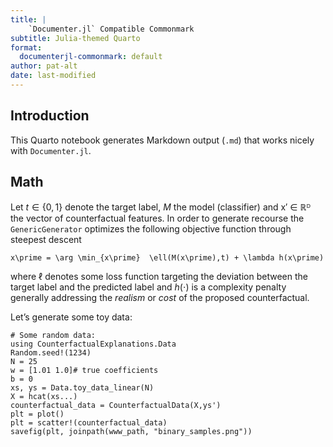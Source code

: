 ```yaml
---
title: |
    `Documenter.jl` Compatible Commonmark
subtitle: Julia-themed Quarto
format:
  documenterjl-commonmark: default
author: pat-alt
date: last-modified
---
```


## Introduction

This Quarto notebook generates Markdown output (`.md`) that works nicely with `Documenter.jl`. 

## Math

Let $t\in\{0,1\}$ denote the target label, $M$ the model (classifier) and x′ ∈ ℝᴰ the vector of counterfactual features. In order to generate recourse the `GenericGenerator` optimizes the following objective function through steepest descent

```math
x\prime = \arg \min_{x\prime}  \ell(M(x\prime),t) + \lambda h(x\prime)
```

where $\ell$ denotes some loss function targeting the deviation between the target label and the predicted label and $h(\cdot)$ is a complexity penalty generally addressing the *realism* or *cost* of the proposed counterfactual. 

Let's generate some toy data:

```.julia
# Some random data:
using CounterfactualExplanations.Data
Random.seed!(1234)
N = 25
w = [1.01 1.0]# true coefficients
b = 0
xs, ys = Data.toy_data_linear(N)
X = hcat(xs...)
counterfactual_data = CounterfactualData(X,ys')
plt = plot()
plt = scatter!(counterfactual_data)
savefig(plt, joinpath(www_path, "binary_samples.png"))
```
